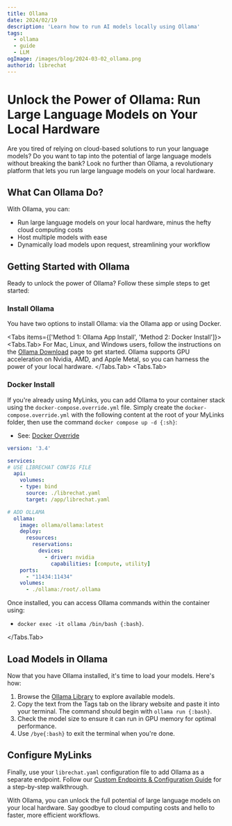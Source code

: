 ```yaml
---
title: Ollama
date: 2024/02/19
description: 'Learn how to run AI models locally using Ollama'
tags:
  - ollama
  - guide
  - LLM
ogImage: /images/blog/2024-03-02_ollama.png
authorid: librechat
---
```



<BlogHeader />

# Unlock the Power of Ollama: Run Large Language Models on Your Local Hardware

Are you tired of relying on cloud-based solutions to run your language models? Do you want to tap into the potential of large language models without breaking the bank? Look no further than Ollama, a revolutionary platform that lets you run large language models on your local hardware.

## What Can Ollama Do?

With Ollama, you can:

* Run large language models on your local hardware, minus the hefty cloud computing costs
* Host multiple models with ease
* Dynamically load models upon request, streamlining your workflow

## Getting Started with Ollama

Ready to unlock the power of Ollama? Follow these simple steps to get started:

### Install Ollama

You have two options to install Ollama: via the Ollama app or using Docker.

<Tabs items={['Method 1: Ollama App Install', 'Method 2: Docker Install']}>
<Tabs.Tab>
For Mac, Linux, and Windows users, follow the instructions on the [Ollama Download](https://ollama.com/download) page to get started. Ollama supports GPU acceleration on Nvidia, AMD, and Apple Metal, so you can harness the power of your local hardware.
</Tabs.Tab>
<Tabs.Tab>
### Docker Install
If you're already using MyLinks, you can add Ollama to your container stack using the `docker-compose.override.yml` file. Simply create the `docker-compose.override.yml` with the following content at the root of your MyLinks folder, then use the command `docker compose up -d {:sh}`:
- See: [Docker Override](/docs/configuration/docker_override)

```yaml filename="docker-compose.override.yml"
version: '3.4'

services:
# USE LIBRECHAT CONFIG FILE
  api:
    volumes:
    - type: bind
      source: ./librechat.yaml
      target: /app/librechat.yaml

# ADD OLLAMA
  ollama:
    image: ollama/ollama:latest
    deploy:
      resources:
        reservations:
          devices:
            - driver: nvidia
              capabilities: [compute, utility]
    ports:
      - "11434:11434"
    volumes:
      - ./ollama:/root/.ollama
```
Once installed, you can access Ollama commands within the container using:
 -  `docker exec -it ollama /bin/bash {:bash}`.

</Tabs.Tab>
</Tabs>

## Load Models in Ollama

Now that you have Ollama installed, it's time to load your models. Here's how:

1. Browse the [Ollama Library](https://ollama.ai/library) to explore available models.
2. Copy the text from the Tags tab on the library website and paste it into your terminal. The command should begin with `ollama run {:bash}`.
3. Check the model size to ensure it can run in GPU memory for optimal performance.
4. Use `/bye{:bash}` to exit the terminal when you're done.

## Configure MyLinks

Finally, use your `librechat.yaml` configuration file to add Ollama as a separate endpoint. Follow our [Custom Endpoints & Configuration Guide](/docs/configuration/librechat_yaml) for a step-by-step walkthrough.

With Ollama, you can unlock the full potential of large language models on your local hardware. Say goodbye to cloud computing costs and hello to faster, more efficient workflows.



